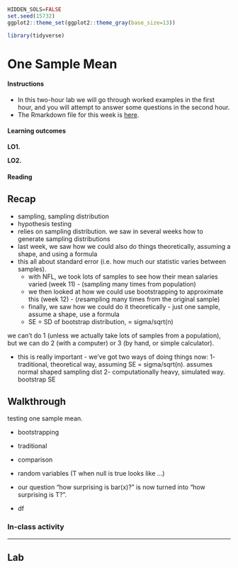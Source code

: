 ```r
HIDDEN_SOLS=FALSE
set.seed(15732)
ggplot2::theme_set(ggplot2::theme_gray(base_size=13))

library(tidyverse)
```

# One Sample Mean


<div class="lo">
#### Instructions {-}
  
- In this two-hour lab we will go through worked examples in the first hour, and you will attempt to answer some questions in the second hour.
- The Rmarkdown file for this week is [here](https://uoe-psychology.github.io/uoe_psystats/dapr1/labsheets/week_16_practice.Rmd).


#### Learning outcomes {-}

**LO1.** 

**LO2.** 

#### Reading {-}


</div>


## Recap


- sampling, sampling distribution
- hypothesis testing
- relies on sampling distribution. we saw in several weeks how to generate sampling distributions
- last week, we saw how we could also do things theoretically, assuming a shape, and using a formula
- this all about standard error (i.e. how much our statistic varies between samples). 
  - with NFL, we took lots of samples to see how their mean salaries varied (week 11) - (sampling many times from population)
  - we then looked at how we could use bootstrapping to approximate this (week 12) - (*re*sampling many times from the original sample)
  - finally, we saw how we could do it theoretically - just one sample, assume a shape, use a formula
  - SE = SD of bootstrap distribution, = sigma/sqrt(n)

we can't do 1 (unless we actually take lots of samples from a population), but we can do 2 (with a computer) or 3 (by hand, or simple calculator).

- this is really important - we've got two ways of doing things now:
1- traditional, theoretical way, assuming SE = sigma/sqrt(n). assumes normal shaped sampling dist
2- computationally heavy, simulated way. bootstrap SE



## Walkthrough  

testing one sample mean.  

- bootstrapping

- traditional 

- comparison


- random variables (T when null is true looks like ...)
- our question "how surprising is bar(x)?" is now turned into "how surprising is T?". 
- df






### In-class activity





---

## Lab




